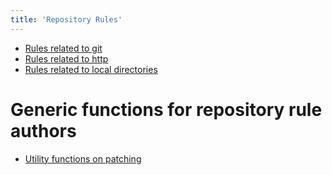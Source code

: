 ```yaml
---
title: 'Repository Rules'
---
```


* [Rules related to git](git)
* [Rules related to http](http)
* [Rules related to local directories](local)

# Generic functions for repository rule authors

* [Utility functions on patching](utils)
